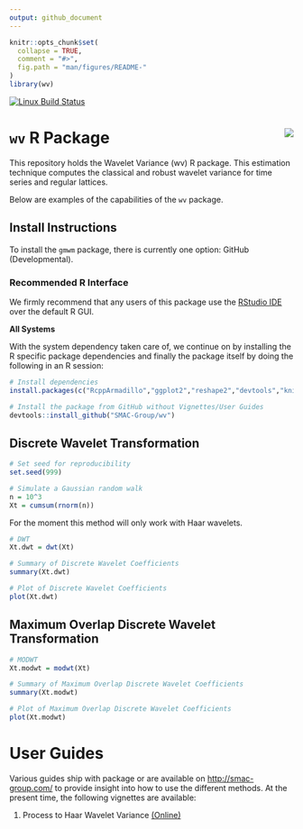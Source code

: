 ```yaml
---
output: github_document
---
```



<!-- README.md is generated from README.Rmd. Please edit that file -->

```r
knitr::opts_chunk$set(
  collapse = TRUE,
  comment = "#>",
  fig.path = "man/figures/README-"
)
library(wv)
```

[![Linux Build Status](https://travis-ci.org/SMAC-Group/wv.svg?branch=master)](https://travis-ci.org/SMAC-Group/wv)

# `wv` R Package <img src="man/figures/logo.png" align="right" />


This repository holds the Wavelet Variance (wv) R package. This estimation technique computes the classical and robust wavelet variance for time series and regular lattices.

Below are examples of the capabilities of the `wv` package.


## Install Instructions

To install the `gmwm` package, there is currently one option: GitHub (Developmental).

### Recommended R Interface

We firmly recommend that any users of this package use the [RStudio IDE](https://www.rstudio.com/products/rstudio/download/) over the default R GUI.

**All Systems**

With the system dependency taken care of, we continue on by installing the R specific package dependencies and finally the package itself by doing the following in an R session: 

```r
# Install dependencies
install.packages(c("RcppArmadillo","ggplot2","reshape2","devtools","knitr","rmarkdown"))

# Install the package from GitHub without Vignettes/User Guides
devtools::install_github("SMAC-Group/wv")
```

## Discrete Wavelet Transformation

```r
# Set seed for reproducibility 
set.seed(999)

# Simulate a Gaussian random walk
n = 10^3
Xt = cumsum(rnorm(n))
```

For the moment this method will only work with Haar wavelets. 

```r
# DWT
Xt.dwt = dwt(Xt)

# Summary of Discrete Wavelet Coefficients 
summary(Xt.dwt)

# Plot of Discrete Wavelet Coefficients
plot(Xt.dwt)
```

## Maximum Overlap Discrete Wavelet Transformation

```r
# MODWT
Xt.modwt = modwt(Xt)

# Summary of Maximum Overlap Discrete Wavelet Coefficients 
summary(Xt.modwt)

# Plot of Maximum Overlap Discrete Wavelet Coefficients
plot(Xt.modwt)
```

# User Guides

Various guides ship with package or are available on <http://smac-group.com/> to provide insight into how to use the different methods. At the present time, the following vignettes are available:

1. Process to Haar Wavelet Variance [(Online)](https://smac-group.com/computing/2016/05/23/process-to-haar-wavelet-variance-formulae.html)
